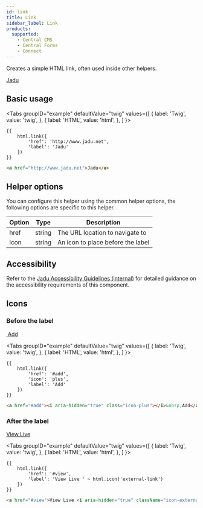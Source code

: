 ```yaml
---
id: link
title: Link
sidebar_label: Link
products:
  supported:
    - Central CMS
    - Central Forms
    - Connect
---
```



Creates a simple HTML link, often used inside other helpers.

<div className="d-example">
  <a href="http://www.jadu.net">Jadu</a>
</div>

## Basic usage

<Tabs
  groupID="example"
  defaultValue="twig"
  values={[
    { label: 'Twig', value: 'twig', },
    { label: 'HTML', value: 'html', },
  ]
}>
<TabItem value="twig">

```twig
{{
    html.link({
        'href': 'http://www.jadu.net',
        'label': 'Jadu'
    })
}}
```

</TabItem>
<TabItem value="html">

```html
<a href="http://www.jadu.net">Jadu</a>
```

</TabItem>
</Tabs>

## Helper options

You can configure this helper using the common helper options, the following options are specific to this helper.

| Option | Type | Description |
| ------ | ---- | ----------- |
| href | string | The URL location to navigate to |
| icon | string | An icon to place before the label |

## Accessibility

Refer to the [Jadu Accessibility Guidelines (internal)](http://accessibility-guide.ntn.jadu.net/components/links/) for detailed guidance on the accessibility requirements of this component.

## Icons

### Before the label

<div className="d-example">
  <a href="#add"><i aria-hidden="true" className="icon-plus"></i>&nbsp;Add</a>
</div>

<Tabs
  groupID="example"
  defaultValue="twig"
  values={[
    { label: 'Twig', value: 'twig', },
    { label: 'HTML', value: 'html', },
  ]
}>
<TabItem value="twig">

```twig
{{
    html.link({
        'href': '#add',
        'icon': 'plus',
        'label': 'Add'
    })
}}
```

</TabItem>
<TabItem value="html">

```html
<a href="#add"><i aria-hidden="true" class="icon-plus"></i>&nbsp;Add</a>
```

</TabItem>
</Tabs>

### After the label

<div className="d-example">
  <a href="#view">View Live <i aria-hidden="true" className="icon-external-link"></i></a>
</div>

<Tabs
  groupID="example"
  defaultValue="twig"
  values={[
    { label: 'Twig', value: 'twig', },
    { label: 'HTML', value: 'html', },
  ]
}>
<TabItem value="twig">

```twig
{{
    html.link({
        'href': '#view',
        'label': 'View Live ' ~ html.icon('external-link')
    })
}}
```

</TabItem>
<TabItem value="html">

```html
<a href="#view">View Live <i aria-hidden="true" className="icon-external-link"></i></a>
```

</TabItem>
</Tabs>